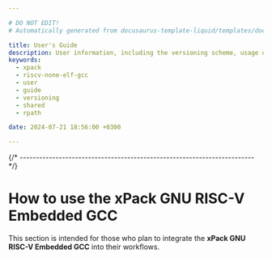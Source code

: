 ```yaml
---

# DO NOT EDIT!
# Automatically generated from docusaurus-template-liquid/templates/docusaurus.

title: User's Guide
description: User information, including the versioning scheme, usage of shared libraries, and RPATH configuration on GNU/Linux.
keywords:
  - xpack
  - riscv-none-elf-gcc
  - user
  - guide
  - versioning
  - shared
  - rpath

date: 2024-07-21 18:56:00 +0300

---
```





{/* ------------------------------------------------------------------------ */}

# How to use the xPack GNU RISC-V Embedded GCC

This section is intended for those who plan to integrate
the **xPack GNU RISC-V Embedded GCC** into their workflows.

<More />

<Versioning/>

<LibrariesAndRpath/>

<UseInTesting/>

